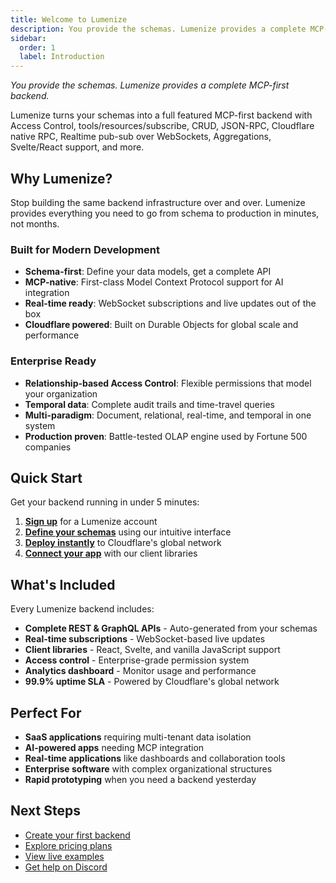 ```yaml
---
title: Welcome to Lumenize
description: You provide the schemas. Lumenize provides a complete MCP-first backend.
sidebar:
  order: 1
  label: Introduction
---
```


_You provide the schemas. Lumenize provides a complete MCP-first backend._

Lumenize turns your schemas into a full featured MCP-first backend with Access Control, tools/resources/subscribe, CRUD, JSON-RPC, Cloudflare native RPC, Realtime pub-sub over WebSockets, Aggregations, Svelte/React support, and more.

## Why Lumenize?

Stop building the same backend infrastructure over and over. Lumenize provides everything you need to go from schema to production in minutes, not months.

### Built for Modern Development
- **Schema-first**: Define your data models, get a complete API
- **MCP-native**: First-class Model Context Protocol support for AI integration
- **Real-time ready**: WebSocket subscriptions and live updates out of the box
- **Cloudflare powered**: Built on Durable Objects for global scale and performance

### Enterprise Ready
- **Relationship-based Access Control**: Flexible permissions that model your organization
- **Temporal data**: Complete audit trails and time-travel queries
- **Multi-paradigm**: Document, relational, real-time, and temporal in one system
- **Production proven**: Battle-tested OLAP engine used by Fortune 500 companies

## Quick Start

Get your backend running in under 5 minutes:

1. **[Sign up](/docs/hosted/signup)** for a Lumenize account
2. **[Define your schemas](/docs/getting-started/schemas)** using our intuitive interface
3. **[Deploy instantly](/docs/getting-started/deployment)** to Cloudflare's global network
4. **[Connect your app](/docs/getting-started/quickstart)** with our client libraries

## What's Included

Every Lumenize backend includes:

- **Complete REST & GraphQL APIs** - Auto-generated from your schemas
- **Real-time subscriptions** - WebSocket-based live updates
- **Client libraries** - React, Svelte, and vanilla JavaScript support
- **Access control** - Enterprise-grade permission system
- **Analytics dashboard** - Monitor usage and performance
- **99.9% uptime SLA** - Powered by Cloudflare's global network

## Perfect For

- **SaaS applications** requiring multi-tenant data isolation
- **AI-powered apps** needing MCP integration
- **Real-time applications** like dashboards and collaboration tools
- **Enterprise software** with complex organizational structures
- **Rapid prototyping** when you need a backend yesterday

## Next Steps

- [Create your first backend](/docs/getting-started/quickstart)
- [Explore pricing plans](/docs/hosted/pricing)
- [View live examples](/docs/examples)
- [Get help on Discord](https://discord.gg/lumenize)